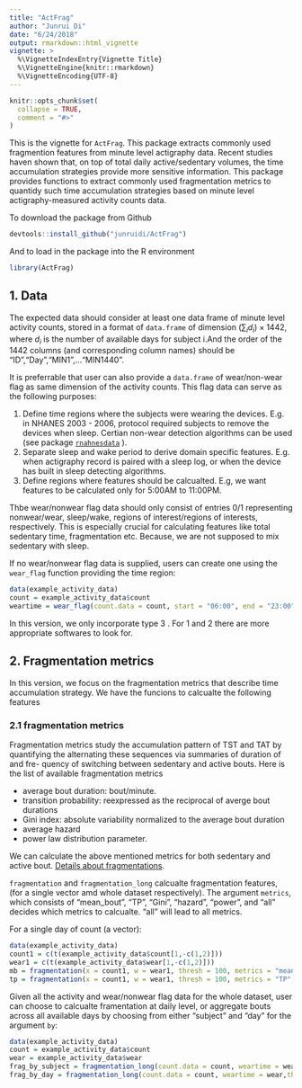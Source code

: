 ```yaml
---
title: "ActFrag"
author: "Junrui Di"
date: "6/24/2018"
output: rmarkdown::html_vignette
vignette: >
  %\VignetteIndexEntry{Vignette Title}
  %\VignetteEngine{knitr::rmarkdown}
  %\VignetteEncoding{UTF-8}
---
```


```r
knitr::opts_chunk$set(
  collapse = TRUE,
  comment = "#>"
)
```
This is the vignette for `ActFrag`. This package extracts commonly used fragmention features from minute level actigraphy data. Recent studies haven shown that, on top of total daily active/sedentary volumes, the time accumulation strategies provide more sensitive information. This package provides functions to extract commonly used fragmentation metrics to quantidy such time accumulation strategies based on minute level actigraphy-measured activity counts data.

To download the package from Github
```r
devtools::install_github("junruidi/ActFrag")
```

And to load in the package into the R environment
```r
library(ActFrag)
```


## 1. Data

The expected data should consider at least one data frame of minute level activity counts, stored in a format of `data.frame` of dimension $(\sum_i d_i) \times 1442$, where $d_i$ is the number of available days for subject i.And the order of the 1442 columns (and corresponding column names) should be "ID","Day","MIN1",..."MIN1440".

It is preferrable that user can also provide a `data.frame` of wear/non-wear flag as same dimension of the activity counts. This flag data can serve as the following purposes:

 1. Define time regions where the subjects were wearing the devices. E.g. in NHANES 2003 - 2006, protocol required subjects to remove the devices when sleep. Certian non-wear detection algorithms can be used  (see package [`rnahnesdata`](https://github.com/andrew-leroux/rnhanesdata) ).
 2. Separate sleep and wake period to derive domain specific features. E.g. when actigraphy record is paired with a sleep log, or when the device has built in sleep detecting algorithms. 
 3. Define regions where features should be calcualted. E.g, we want features to be calculated only for 5:00AM to 11:00PM.
 
 Thbe wear/nonwear flag data should only consist of entries 0/1 representing nonwear/wear, sleep/wake, regions of interest/regions of interests, respectively. This is especially crucial for calculating features like total sedentary time, fragmentation etc. Because, we are not supposed to mix sedentary with sleep. 
 
 If no wear/nonwear flag data is supplied, users can create one using the `wear_flag` function providing the time region:

```r
data(example_activity_data)
count = example_activity_data$count
weartime = wear_flag(count.data = count, start = "06:00", end = "23:00")
```

In this version, we only incorporate type 3 . For 1 and 2 there are more appropriate softwares to look for.



## 2. Fragmentation metrics
In this version, we focus on the fragmentation metrics that describe time accumulation strategy. We have the funcions to calcualte the following features


### 2.1 fragmentation metrics

Fragmentation metrics study the accumulation pattern of TST and TAT by quantifying the alternating these sequences via summaries of duration of and fre- quency of switching between sedentary and active bouts. Here is the list of available fragmentation metrics

* average bout duration: bout/minute.
* transition probability: reexpressed as the reciprocal of averge bout durations
* Gini index: absolute variability normalized to the average bout duration
* average hazard
* power law distribution parameter.

We can calculate the above mentioned metrics for both sedentary and active bout. [Details about fragmentations](https://www.biorxiv.org/content/early/2017/08/31/182337).

`fragmentation` and `fragmentation_long` calcualte fragmentation features, (for a single vector amd whole dataset respectively). The argument `metrics`, which consists of "mean_bout", "TP", "Gini", "hazard", "power", and "all" decides which metrics to calcualte. "all" will lead to all metrics.

For a single day of count (a vector):
```r
data(example_activity_data)
count1 = c(t(example_activity_data$count[1,-c(1,2)]))
wear1 = c(t(example_activity_data$wear[1,-c(1,2)]))
mb = fragmentation(x = count1, w = wear1, thresh = 100, metrics = "mean_bout",bout.length = 1)
tp = fragmentation(x = count1, w = wear1, thresh = 100, metrics = "TP",bout.length = 1)
```

Given all the activity and wear/nonwear flag data for the whole dataset, user can choose to calcualte framentation at daily level, or aggregate bouts across all available days by choosing from either "subject" and "day" for the argument `by`:
```r
data(example_activity_data)
count = example_activity_data$count
wear = example_activity_data$wear
frag_by_subject = fragmentation_long(count.data = count, weartime = wear,thresh = 100, metrics = "all",by = "subject",bout.length = 1)
frag_by_day = fragmentation_long(count.data = count, weartime = wear,thresh = 100, metrics = "all",by = "day",bout.length = 1)
```


